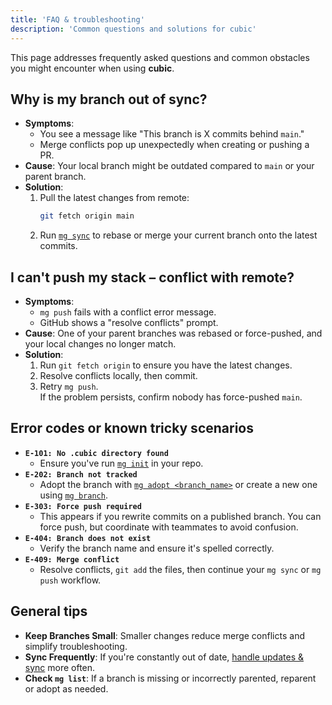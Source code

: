```yaml
---
title: 'FAQ & troubleshooting'
description: 'Common questions and solutions for cubic'
---
```


This page addresses frequently asked questions and common obstacles you might encounter when using **cubic**.

## Why is my branch out of sync?

- **Symptoms**:
  - You see a message like "This branch is X commits behind `main`."
  - Merge conflicts pop up unexpectedly when creating or pushing a PR.
- **Cause**: Your local branch might be outdated compared to `main` or your parent branch.
- **Solution**:
  1. Pull the latest changes from remote:
     ```bash
     git fetch origin main
     ```
  2. Run [`mg sync`](/reference/mg-sync) to rebase or merge your current branch onto the latest commits.

## I can't push my stack – conflict with remote?

- **Symptoms**:
  - `mg push` fails with a conflict error message.
  - GitHub shows a "resolve conflicts" prompt.
- **Cause**: One of your parent branches was rebased or force-pushed, and your local changes no longer match.
- **Solution**:
  1. Run `git fetch origin` to ensure you have the latest changes.
  2. Resolve conflicts locally, then commit.
  3. Retry `mg push`.  
     If the problem persists, confirm nobody has force-pushed `main`.

## Error codes or known tricky scenarios

- **`E-101: No .cubic directory found`**
  - Ensure you've run [`mg init`](/reference/mg-init) in your repo.
- **`E-202: Branch not tracked`**
  - Adopt the branch with [`mg adopt <branch_name>`](/reference/mg-adopt) or create a new one using [`mg branch`](/reference/mg-branch).
- **`E-303: Force push required`**
  - This appears if you rewrite commits on a published branch. You can force push, but coordinate with teammates to avoid confusion.
- **`E-404: Branch does not exist`**
  - Verify the branch name and ensure it's spelled correctly.
- **`E-409: Merge conflict`**
  - Resolve conflicts, `git add` the files, then continue your `mg sync` or `mg push` workflow.

## General tips

- **Keep Branches Small**: Smaller changes reduce merge conflicts and simplify troubleshooting.
- **Sync Frequently**: If you're constantly out of date, [handle updates & sync](/how-to-guides/handle-updates-sync) more often.
- **Check `mg list`**: If a branch is missing or incorrectly parented, reparent or adopt as needed.
